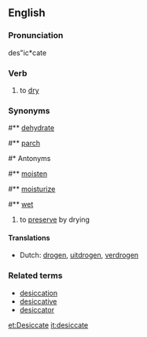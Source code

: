 {{rfc}}
==English==

===Pronunciation===
des"ic*cate

===Verb===
{{en-infl-reg-other-e|desiccat|e}}

# to [[dry]]

===Synonyms===
#** [[dehydrate]]
#** [[parch]]
#* Antonyms
#** [[moisten]]
#** [[moisturize]]
#** [[wet]]
# to [[preserve]] by drying

====Translations====
*Dutch: [[drogen]], [[uitdrogen]], [[verdrogen]]

===Related terms===
* [[desiccation]]
* [[desiccative]]
* [[desiccator]]

[[et:Desiccate]]
[[it:desiccate]]